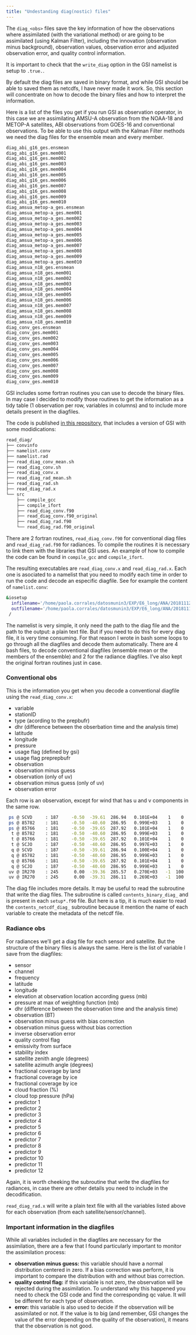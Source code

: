 ```yaml
---
title: "Undestanding diag(nostic) files"
---
```


The `diag_<obs>` files save the key information of how the observations where assimilated (with the variational method) or are going to be assimilated (using Kalman Filter), including the innovation (observation minus background), observation values, observation error and adjusted observation error, and quality control information.

It is important to check that the `write_diag` option in the GSI namelist is setup to `.true.`.

By default the diag files are saved in binary format, and while GSI should be able to saved them as netcdfs, I have never made it work. So, this section will concentrate on how to decode the binary files and how to interpret the information.

Here is a list of the files you get if you run GSI as observation operator, in this case we are assimilating AMSU-A observation from the NOAA-18 and METOP-A satellites, ABI observations from GOES-16 and conventional observations. To be able to use this output with the Kalman Filter methods we need the diag files for the ensemble mean and every member.

```bash
diag_abi_g16_ges.ensmean
diag_abi_g16_ges.mem001
diag_abi_g16_ges.mem002
diag_abi_g16_ges.mem003
diag_abi_g16_ges.mem004
diag_abi_g16_ges.mem005
diag_abi_g16_ges.mem006
diag_abi_g16_ges.mem007
diag_abi_g16_ges.mem008
diag_abi_g16_ges.mem009
diag_abi_g16_ges.mem010
diag_amsua_metop-a_ges.ensmean
diag_amsua_metop-a_ges.mem001
diag_amsua_metop-a_ges.mem002
diag_amsua_metop-a_ges.mem003
diag_amsua_metop-a_ges.mem004
diag_amsua_metop-a_ges.mem005
diag_amsua_metop-a_ges.mem006
diag_amsua_metop-a_ges.mem007
diag_amsua_metop-a_ges.mem008
diag_amsua_metop-a_ges.mem009
diag_amsua_metop-a_ges.mem010
diag_amsua_n18_ges.ensmean
diag_amsua_n18_ges.mem001
diag_amsua_n18_ges.mem002
diag_amsua_n18_ges.mem003
diag_amsua_n18_ges.mem004
diag_amsua_n18_ges.mem005
diag_amsua_n18_ges.mem006
diag_amsua_n18_ges.mem007
diag_amsua_n18_ges.mem008
diag_amsua_n18_ges.mem009
diag_amsua_n18_ges.mem010
diag_conv_ges.ensmean
diag_conv_ges.mem001
diag_conv_ges.mem002
diag_conv_ges.mem003
diag_conv_ges.mem004
diag_conv_ges.mem005
diag_conv_ges.mem006
diag_conv_ges.mem007
diag_conv_ges.mem008
diag_conv_ges.mem009
diag_conv_ges.mem010
```

GSI includes some fortran routines you can use to decode the binary files. In may case I decided to modify those routines to get the information as a tidy table (1 observation per row, variables in columns) and to include more details present in the diagfiles. 

The code is published [in this repository](https://github.com/paocorrales/comGSIv3.7_EnKFv1.3/tree/main/util/read_diag), that includes a version of GSI with some modidications:

```bash
read_diag/
├── convinfo
├── namelist.conv
├── namelist.rad
├── read_diag_conv_mean.sh
├── read_diag_conv.sh
├── read_diag_conv.x
├── read_diag_rad_mean.sh
├── read_diag_rad.sh
├── read_diag_rad.x
└── src
    ├── compile_gcc
    ├── compile_ifort
    ├── read_diag_conv.f90
    ├── read_diag_conv.f90_original
    ├── read_diag_rad.f90
    └── read_diag_rad.f90_original
```

There are 2 fortran routines, `read_diag_conv.f90` for conventional diag files and `read_diag_rad.f90` for radiances. To compile the routines it is necessary to link them with the libraries that GSI uses. An example of how to compile the code can be found in `compile_gcc` and `compile_ifort`. 

The resulting executables are `read_diag_conv.x` and `read_diag_rad.x`. Each one is asociated to a namelist that you need to modify each time in order to run the code and decode an especific diagfile. See for example the content of `namelist.conv`:

```bash
&iosetup
  infilename='/home/paola.corrales/datosmunin3/EXP/E6_long/ANA/20181112220000/diagfiles/diag_conv_ges.ensmean',
  outfilename='/home/paola.corrales/datosmunin3/EXP/E6_long/ANA/20181112220000/diagfiles/asim_conv_20181112220000.ensmean',
 /
```

The namelist is very simple, it only need the path to the diag file and the path to the output: a plain text file. But if you need to do this for every diag file, it is very time consuming. For that reason I wrote in bash some loops to go through all the diagfiles and decode them automatically. There are 4 bash files, to decode conventional diagfiles (ensemble mean or the members of the ensemble) and 2 for the radiance diagfiles. I've also kept the original fortran routines just in case.

### Conventional obs

This is the information you get when you decode a conventional diagfile using the `read_diag_conv.x`:

* variable
* stationID
* type (acording to the prepbufr)
* dhr (difference between the obserbation time and the analysis time)
* latitude
* longitude 
* pressure
* usage flag (defined by gsi)
* usage flag preprepbufr
* observation
* observation minus guess
* observation (only of uv)
* observation minus guess (only of uv)
* observation error

Each row is an observation, except for wind that has u and v components in the same row.

```bash
 ps @ SCVD     : 187     -0.50  -39.61  286.94   0.101E+04    1    0   0.101E+04  -0.142E+01   0.100E+11   0.181E+03   0.161E+01
 ps @ 85782    : 181     -0.50  -40.60  286.95   0.999E+03    1    0   0.999E+03  -0.176E+01   0.100E+11   0.181E+03   0.227E+01
 ps @ 85766    : 181     -0.50  -39.65  287.92   0.101E+04    1    0   0.101E+04  -0.139E+00   0.100E+11   0.187E+03   0.295E+01
  t @ 85782    : 181     -0.50  -40.60  286.95   0.999E+03    1    0   0.291E+03   0.242E+01   0.100E+11   0.181E+03   0.192E+01
  t @ 85766    : 181     -0.50  -39.65  287.92   0.101E+04    1    0   0.291E+03   0.496E+01   0.100E+11   0.187E+03   0.100E+11
  t @ SCJO     : 187     -0.50  -40.60  286.95   0.997E+03    1    0   0.291E+03   0.212E+01   0.100E+11   0.000E+00   0.150E+01
  q @ SCVD     : 187     -0.50  -39.61  286.94   0.100E+04    1    0   0.113E-01   0.102E-02   0.114E-01   0.100E+11   0.228E-02
  q @ 85782    : 181     -0.50  -40.60  286.95   0.999E+03    1    0   0.105E-01   0.946E-03   0.112E-01   0.100E+11   0.229E-02
  q @ 85766    : 181     -0.50  -39.65  287.92   0.101E+04    1    0   0.110E-01   0.122E-02   0.995E-02   0.100E+11   0.988E-02
  q @ SCJO     : 187     -0.50  -40.60  286.95   0.999E+03    1    0   0.107E-01   0.110E-02   0.112E-01   0.100E+11   0.225E-02
 uv @ IR270    : 245      0.00  -39.36  285.57   0.270E+03   -1  100   0.434E+02  -0.363E+01  -0.193E+02   0.614E+00   0.684E+01
 uv @ IR270    : 245      0.00  -39.31  286.11   0.269E+03   -1  100   0.434E+02  -0.225E+01  -0.193E+02  -0.108E+01   0.685E+01
```

The diag file includes more details. It may be useful to read the subroutine that write the diag files. The subroutine is called `contents_binary_diag_` and is present in each `setup*.f90` file. But here is a tip, it is much easier to read the `contents_netcdf_diag_` subroutine because it mention the name of each variable to create the metadata of the netcdf file.   

### Radiance obs

For radiances we'll get a diag file for each sensor and satellite. But the structure of the binary files is always the same. Here is the list of variable I save from the diagfiles:

* sensor
* channel
* frequency
* latitude
* longitude
* elevation at observation location according guess (mb)
* pressure at max of weighting function (mb)
* dhr (difference between the observation time and the analysis time)
* observation (BT)
* observation minus guess with bias correction
* observation minus guess without bias correction
* inverse observation error
* quality control flag
* emissivity from surface
* stability index
* satellite zenith angle (degrees)
* satellite azimuth angle (degrees)
* fractional coverage by land
* fractional coverage by ice
* fractional coverage by ice
* cloud fraction (%)
* cloud top pressure (hPa)
* predictor 1
* predictor 2
* predictor 3
* predictor 4
* predictor 5
* predictor 6
* predictor 7
* predictor 8
* predictor 9
* predictor 10
* predictor 11
* predictor 12

Again, it is worth cheeking the subroutine that write the diagfiles for radiances, in case there are other details you need to include in the decodification. 

`read_diag_rad.x` will write a plain text file with all the variables listed above for each observation (from each satellite/sensor/channel). 

### Important information in the diagfiles

While all variables included in the diagfiles are necessary for the assimilation, there are a few that I found particularly important to monitor the assimilation process:

* **observation minus guess:** this variable should have a normal distribution centered in zero. If a bias correction was perform, it is important to compare the distribution with and without bias correction. 
* **quality control flag:** if this variable is not zero, the observation will be rejected during the assimilation. To understand why this happened you need to check the GSI code and find the corresponding qc value. It will be different for each type of observation.
* **error:** this variable is also used to decide if the observation will be assimilated or not. If the value is to big (and remember, GSI changes the value of the error depending on the quality of the observation), it means that the observation is not good. 

